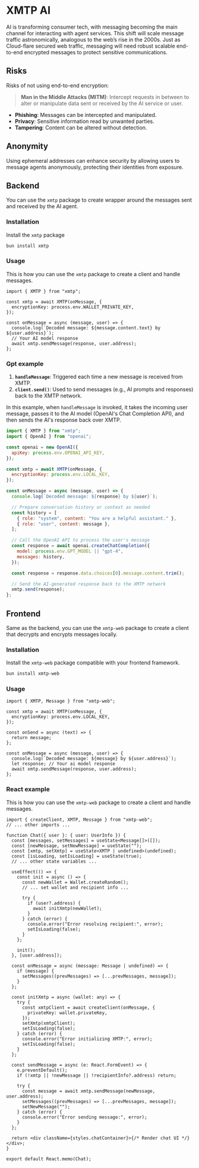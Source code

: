 # XMTP AI

AI is transforming consumer tech, with messaging becoming the main channel for interacting with agent services. This shift will scale message traffic astronomically, analogous to the web’s rise in the 2000s. Just as Cloud-flare secured web traffic, messaging will need robust scalable end-to-end encrypted messages to protect sensitive communications.

## Risks

Risks of not using end-to-end encryption:

> **Man in the Middle Attacks (MITM)**: Intercept requests in between to alter or manipulate data sent or received by the AI service or user.

- **Phishing**: Messages can be intercepted and manipulated.
- **Privacy**: Sensitive information read by unwanted parties.
- **Tampering**: Content can be altered without detection.

## Anonymity

Using ephemeral addresses can enhance security by allowing users to message agents anonymously, protecting their identities from exposure.

## Backend

You can use the `xmtp` package to create wrapper around the messages sent and received by the AI agent.

### Installation

Install the `xmtp` package

```bash [cmd]
bun install xmtp
```

### Usage

This is how you can use the `xmtp` package to create a client and handle messages.

```tsx
import { XMTP } from "xmtp";

const xmtp = await XMTP(onMessage, {
  encryptionKey: process.env.WALLET_PRIVATE_KEY,
});

const onMessage = async (message, user) => {
  console.log(`Decoded message: ${message.content.text} by ${user.address}`);
  // Your AI model response
  await xmtp.sendMessage(response, user.address);
};
```

### Gpt example

1. **`handleMessage`**: Triggered each time a new message is received from XMTP.
2. **`client.send()`**: Used to send messages (e.g., AI prompts and responses) back to the XMTP network.

In this example, when `handleMessage` is invoked, it takes the incoming user message, passes it to the AI model (OpenAI's Chat Completion API), and then sends the AI's response back over XMTP.

```javascript
import { XMTP } from "xmtp";
import { OpenAI } from "openai";

const openai = new OpenAI({
  apiKey: process.env.OPENAI_API_KEY,
});

const xmtp = await XMTP(onMessage, {
  encryptionKey: process.env.LOCAL_KEY,
});

const onMessage = async (message, user) => {
  console.log(`Decoded message: ${response} by ${user}`);

  // Prepare conversation history or context as needed
  const history = [
    { role: "system", content: "You are a helpful assistant." },
    { role: "user", content: message },
  ];

  // Call the OpenAI API to process the user's message
  const response = await openai.createChatCompletion({
    model: process.env.GPT_MODEL || "gpt-4",
    messages: history,
  });

  const response = response.data.choices[0].message.content.trim();

  // Send the AI-generated response back to the XMTP network
  xmtp.send(response);
};
```

## Frontend

Same as the backend, you can use the `xmtp-web` package to create a client that decrypts and encrypts messages locally.

### Installation

Install the `xmtp-web` package compatible with your frontend framework.

```bash [cmd]
bun install xmtp-web
```

### Usage

```tsx
import { XMTP, Message } from "xmtp-web";

const xmtp = await XMTP(onMessage, {
  encryptionKey: process.env.LOCAL_KEY,
});

const onSend = async (text) => {
  return message;
};

const onMessage = async (message, user) => {
  console.log(`Decoded message: ${message} by ${user.address}`);
  let response; // Your ai model response
  await xmtp.sendMessage(response, user.address);
};
```

### React example

This is how you can use the `xmtp-web` package to create a client and handle messages.

```tsx
import { createClient, XMTP, Message } from "xmtp-web";
// ... other imports ...

function Chat({ user }: { user: UserInfo }) {
  const [messages, setMessages] = useState<Message[]>([]);
  const [newMessage, setNewMessage] = useState("");
  const [xmtp, setXmtp] = useState<XMTP | undefined>(undefined);
  const [isLoading, setIsLoading] = useState(true);
  // ... other state variables ...

  useEffect(() => {
    const init = async () => {
      const newWallet = Wallet.createRandom();
      // ... set wallet and recipient info ...

      try {
        if (user?.address) {
          await initXmtp(newWallet);
        }
      } catch (error) {
        console.error("Error resolving recipient:", error);
        setIsLoading(false);
      }
    };

    init();
  }, [user.address]);

  const onMessage = async (message: Message | undefined) => {
    if (message) {
      setMessages((prevMessages) => [...prevMessages, message]);
    }
  };

  const initXmtp = async (wallet: any) => {
    try {
      const xmtpClient = await createClient(onMessage, {
        privateKey: wallet.privateKey,
      });
      setXmtp(xmtpClient);
      setIsLoading(false);
    } catch (error) {
      console.error("Error initializing XMTP:", error);
      setIsLoading(false);
    }
  };

  const sendMessage = async (e: React.FormEvent) => {
    e.preventDefault();
    if (!xmtp || !newMessage || !recipientInfo?.address) return;

    try {
      const message = await xmtp.sendMessage(newMessage, user.address);
      setMessages((prevMessages) => [...prevMessages, message]);
      setNewMessage("");
    } catch (error) {
      console.error("Error sending message:", error);
    }
  };

  return <div className={styles.chatContainer}>{/* Render chat UI */}</div>;
}

export default React.memo(Chat);
```
